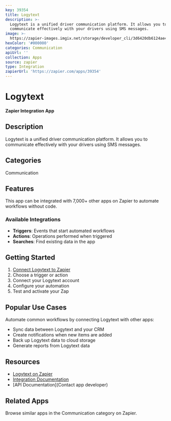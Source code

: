 ```yaml
---
key: 39354
title: Logytext
description: >-
  Logytext is a unified driver communication platform. It allows you to
  communicate effectively with your drivers using SMS messages.
image: >-
  https://zapier-images.imgix.net/storage/developer_cli/3d6420db6124ae4f95d51f0d3bc24968.png?auto=format%2Ccompress&ixlib=python-3.0.0&q=50
hexColor: '#000000'
categories: Communication
apiUrl: ''
collection: Apps
source: zapier
type: Integration
zapierUrl: 'https://zapier.com/apps/39354'
---
```

# Logytext

**Zapier Integration App**

## Description

Logytext is a unified driver communication platform. It allows you to communicate effectively with your drivers using SMS messages.

## Categories

Communication

## Features

This app can be integrated with 7,000+ other apps on Zapier to automate workflows without code.

### Available Integrations

- **Triggers**: Events that start automated workflows
- **Actions**: Operations performed when triggered
- **Searches**: Find existing data in the app

## Getting Started

1. [Connect Logytext to Zapier](https://zapier.com/apps/39354)
2. Choose a trigger or action
3. Connect your Logytext account
4. Configure your automation
5. Test and activate your Zap

## Popular Use Cases

Automate common workflows by connecting Logytext with other apps:

- Sync data between Logytext and your CRM
- Create notifications when new items are added
- Back up Logytext data to cloud storage
- Generate reports from Logytext data

## Resources

- [Logytext on Zapier](https://zapier.com/apps/39354)
- [Integration Documentation](https://zapier.com/apps/39354/integrations)
- [API Documentation](Contact app developer)

## Related Apps

Browse similar apps in the Communication category on Zapier.
